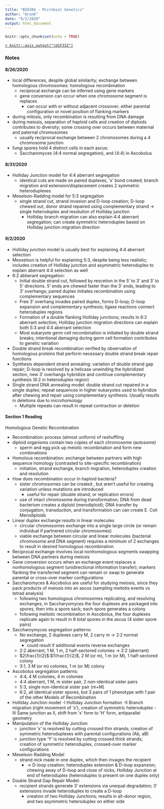 ```yaml
---
title: "BIO366 - Microbial Genetics"
author: "ArunK"
date: "9/2/2020"
output: html_document
---
```


```r
knitr::opts_chunk$set(echo = TRUE)
```

[`r knitr::asis_output("\U1F332")`](https://arun-krishnaraj.github.io/evergreen)

### Notes
#### 8/26/2020
- local differences, despite global similarity; exchange between homologous chromosomes: homologous recombination
  - reciprocal exchange can be inferred using gene markers
  - gene conversion can occur when one chromosome segment is replaces
    - can occur with or without adjacent crossover; either parental configuration or novel position of flanking markers
- during mitosis, only recombination is resulting from DNA damage
- during meiosis, separation of haploid cells and creation of diploids contributes to diversity; some crossing over occurs between maternal and paternal chromosomes
  - usually reciprocal exchange between 2 chromosomes during a 4 chromosome junction
- fungi spores hold 4 distinct cells in each ascus:
  - Saccharomyces (4:4 normal segregation), and (4:4) in Ascobolus 
  
#### 8/31/2020
- Holliday Junction model for 4:4 aberrant segregation
  - identical cuts are made on paired duplexes, 'x' bond created; branch migration and extension/displacement creates 2 symmetric heteroduplexes
- Meselson-Radding model for 5:3 segregation
  - single strand cut, strand invasion and D-loop creation; D-loop chewed out, donor strand repaired using complementary strand -> single heteroduplex and resolution of Holliday junction
    - Holliday branch migration can also explain 4:4 aberrant segregation; can create symmetric heteroduplex based on Holliday junction migration direction
    
#### 9/2/2020
- Holliday junction model is usually best for explaining 4:4 aberrant selection
- Messelson is helpful for explaining 5:3, despite being less realistic; includes creation of Holliday junction and asymmetric heteroduplex to explain aberrant 4:4 selection as well
- 6:2 abberant segregation: 
  - Initial double strand cut, followed by rescetion in the 5' to 3' and 3' to 5' directions. 5' ends are chewed faster than the 3' ends, leading to 3' overhangs; paired duplex initiates recombination using complementary sequences
  - Free 3' overhang invades paired duplex, forms D-loop; D-loop expansion and complementary synthesis; ligase reactions connect heteroduplex regions
  - Formation of a double flanking Holliday junctions; results in 6:2 aberrant selection; Holliday junction migration directions can explain both 5:3 and 4:4 aberrant selection
  - Most eukaryote germ cell recombination is initiated by double strand breaks; intentional damaging during germ cell formation contributes to genetic variation 
- Double strand break recombination verified by observation of homologous proteins that perform necessary double strand break repair functions
- Synthesis dependent strand annealing: variation of double strand gap repair; D-loop is resolved by a helicase unwinding the hybridized section, new 3' overhangs hybridize and continue complementary synthesis (6:2 in heteroduplex region) 
- Single strand DNA annealing model: double strand cut repaired in a single duplex; repeat sequences in higher eukaryotes used to hybridize after chewing and repair using complementary synthesis. Usually results in deletions due to microhomology
  - Multiple repeats can result in repeat contraction or deletion
  
#### Section 1 Reading
Homologous Genetic Recombination  

- Recombination: process (almost uniform) of reshuffling
- diploid organisms contain two copies of each chromosome (autosome)    
  - sperm and egg pick up meiotic recombination and form new combinations  
- Homolous recombination: exchange between partners with high sequence homology (contrasted to site-specific recombination)
  - initiation, strand exchange, branch migration, heteroduplex creation and resolution
- How does recombination occur in haploid bacteria?
  - sister chromosomes can be created , but aren't useful for creating variation unless mutations are introduced
    - useful for repair (double strand, or replication errors)
  - use of intact chromosome during transformation; DNA from dead bacterium creates a diploid (merodiploid); DNA transfer by conjugation, transduction, and transformation can can create E. Coli Merodiploids
- Linear duplex exchange results in linear molecules
  - circular chromosomes exchange into a single large circle (or remain individual if partnered circular chromosomes)
  - viable exchange between circular and linear molecules (bacterial chromosome and DNA segment) requires a minimum of 2 exchanges to result in desired homologous recombination
- Reciprocal exchange involves local nonhomologous segments swapping between DNA partners during meiosis
- Gene conversion occurs when an exchange event replaces a nonhomologous segment (unidirectional information transfer); markers flanking the transferred segment can remain or swap to generate parental or cross-over marker configurations
- Saccharomyces & Ascobolus are useful for studying meiosis, since they pack products of meiosis into an ascus (sampling meitotis events vs tetrad analysis)
  - following two homologous chromosomes replicating, and resolving exchanges, in Saccharyomyces the four duplexes are packaged into spores, then into a spore sack; each spore generates a colony
  - following meitotic recombination in Ascobolus, the four duplexes replicate again to result in 8 total spores in the ascus (4 sister spore pairs)
- Saccharoymyces segregation patterns:
  - No exchange, 2 duplexes carry M, 2 carry m -> 2:2 normal segregation
    - could result if additional events reverse exchanges 
  - 2:2 aberrant, 1 M, 1 m, 2 half-sectored colonies -> 2:2 (aberrant)
  - $2\frac{1}{2}$:$1\frac{1}{2}$, 2 M (or m), 1 m (or M), 1 half-sectored colony
  - 3:1, 3 M (or m) colonies, 1 m (or M) colony
- Ascobolus segregation patterns:
  - 4:4, 4 M colonies, 4 m colonies
  - 4:4 aberrant, 1 M, m sister pair, 2 non-identical sister pairs
  - 5:3, single non-identical sister pair (m+M)
  - 6:2, all identical sister spores, but 3 pairs of 1 phenotype with 1 pair of the other
Models of Recombination
- Holliday Junction model
  -I Holliday Junction formation
  -II Branch migration (right movement of 'x'), creation of symmetric heteroduplex
  -III Same junction as II, shift from 'x' form to 'H' form, antiparallel geometry
- Manipulation of the Holliday Junction
  - junction 'x' is resolved by cutting crossed thin strands; creation of symmetric heteroduplexes with parental configurations (Ab, aB)
  - junction type 'Y' is resolved by cutting crossed thick strands; creation of symmetric heteroduplex, crossed-over marker configurations
- Meselson-Radding Model
  - strand nick made in one duplex, which then invages the recipient 
    - -> D-loop creation; heteroduplex extension & D-loop expansion; chewing away of D-loop and close of nicks, Holliday Junction at end of heteroduplex (heteroduplex is present on one duplex only)
- Double Strand Gap Repair Model:
  - recipient strands generate 3' extensions via unequal degradation; 3' extensions invade heteroduplex to create a D-loop
    - creation of two Holliday Junctions; results in all-donor region, and two asymmetric heteroduplex on either side